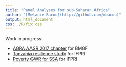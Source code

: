 ```yaml
---
title: "Panel Analyses for sub-Saharan Africa"
author: "[Melanie Bacou](http://github.com/mbacou)"
output: html_document
css: ./R/fix.css
---
```


Work in progress:

* [AGRA AASR 2017 chapter](./R/2017-agra-aasr.html) for BMGF
* [Tanzania resilience study](./R/2016-resilience.nb.html) for IFPRI
* [Poverty GWR for SSA](./R/2016-poverty.nb.html) for IFPRI
